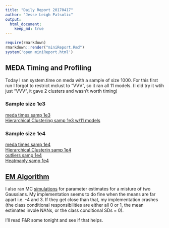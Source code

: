 ```yaml
---
title: "Daily Report 20170417"
author: "Jesse Leigh Patsolic"
output: 
  html_document:
    keep_md: true
---
```


```r
require(rmarkdown)
rmarkdown::render("miniReport.Rmd")
system('open miniReport.html')
```

## MEDA Timing and Profiling
Today I ran system.time on meda with a sample of size 1000.  For this
first run I forgot to restrict mclust to "VVV", so it ran all 
11 models.  (I did try it wtih just "VVV", it gave 2 
clusters and wasn't worth timing)


### Sample size 1e3

[meda times samp 1e3](./meda_timetest_samp1e3.txt)  
[Hierarchical Clustering samp 1e3 w/11 models](./hmcTreeVVV1e3_Rprof.txt)  


### Sample size 1e4
[meda times samp 1e4](./meda_timetest_samp1e4.txt)  
[Hierarchical Clusterin samp 1e4](./hmcTreeVVV1e4_Rprof.txt)  
[outliers samp 1e4](./outliers_Rprof_1e4.txt)  
[Heatmaply samp 1e4](./heatmaply_Rprof_1e4.txt) 


## [EM Algorithm](./em1.html)

I also ran MC [simulations](./em1.html)
for parameter estimates for a misture of two
Gaussians.  My implementation seems to do fine when the means are far
apart i.e. -4 and 3.  If they get close than that, my implementation
crashes (the class conditional responsibilities are either all 0 or 1,
the mean estimates invole NANs, or the class conditional SDs = 0).

I'll read F&R some tonight and see if that helps. 




